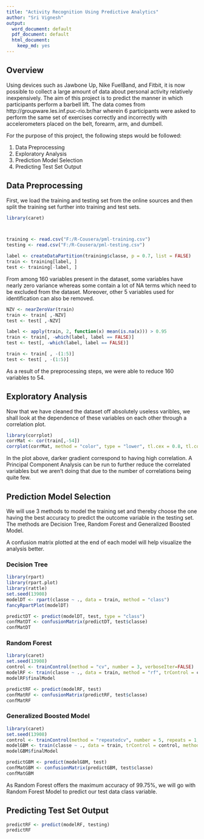 ---
title: "Activity Recognition Using Predictive Analytics"
author: "Sri Vignesh"
output:
  word_document: default
  pdf_document: default
  html_document:
    keep_md: yes
---

## Overview

Using devices such as Jawbone Up, Nike FuelBand, and Fitbit, it is now possible to collect a large amount of data about personal activity relatively inexpensively. The aim of this project is to predict the manner in which participants perform a barbell lift. The data comes from http://groupware.les.inf.puc-rio.br/har wherein 6 participants were asked to perform the same set of exercises correctly and incorrectly with accelerometers placed on the belt, forearm, arm, and dumbell.  

For the purpose of this project, the following steps would be followed:

1. Data Preprocessing
2. Exploratory Analysis
3. Prediction Model Selection
4. Predicting Test Set Output

## Data Preprocessing 

First, we load the training and testing set from the online sources and then split the training set further into training and test sets. 

```{r DataLoading, message = FALSE}

library(caret)



training <- read.csv("F:/R-Cousera/pml-training.csv")
testing <- read.csv("F:/R-Cousera/pml-testing.csv")

label <- createDataPartition(training$classe, p = 0.7, list = FALSE)
train <- training[label, ]
test <- training[-label, ]

```

From among 160 variables present in the dataset, some variables have nearly zero variance whereas some contain a lot of NA terms which need to be excluded from the dataset. Moreover, other 5 variables used for identification can also be removed. 

```{r DataCleaning}

NZV <- nearZeroVar(train)
train <- train[ ,-NZV]
test <- test[ ,-NZV]

label <- apply(train, 2, function(x) mean(is.na(x))) > 0.95
train <- train[, -which(label, label == FALSE)]
test <- test[, -which(label, label == FALSE)]

train <- train[ , -(1:5)]
test <- test[ , -(1:5)]

```

As a result of the preprocessing steps, we were able to reduce 160 variables to 54.

## Exploratory Analysis

Now that we have cleaned the dataset off absolutely useless varibles, we shall look at the dependence of these variables on each other through a correlation plot. 

```{r CorrelationPlot, fig.width=12, fig.height=8}

library(corrplot)
corrMat <- cor(train[,-54])
corrplot(corrMat, method = "color", type = "lower", tl.cex = 0.8, tl.col = rgb(0,0,0))

```

In the plot above, darker gradient correspond to having high correlation. A Principal Component Analysis can be run to further reduce the correlated variables but we aren't doing that due to the number of correlations being quite few.

## Prediction Model Selection

We will use 3 methods to model the training set and thereby choose the one having the best accuracy to predict the outcome variable in the testing set. The methods are Decision Tree, Random Forest and Generalized Boosted Model.

A confusion matrix plotted at the end of each model will help visualize the analysis better.

### Decision Tree

```{r DecisionTree, message = FALSE, warning = FALSE, fig.width=18, fig.height=10}

library(rpart)
library(rpart.plot)
library(rattle)
set.seed(13908)
modelDT <- rpart(classe ~ ., data = train, method = "class")
fancyRpartPlot(modelDT)

predictDT <- predict(modelDT, test, type = "class")
confMatDT <- confusionMatrix(predictDT, test$classe)
confMatDT

```

### Random Forest

```{r RandomForest, message = FALSE}

library(caret)
set.seed(13908)
control <- trainControl(method = "cv", number = 3, verboseIter=FALSE)
modelRF <- train(classe ~ ., data = train, method = "rf", trControl = control)
modelRF$finalModel

predictRF <- predict(modelRF, test)
confMatRF <- confusionMatrix(predictRF, test$classe)
confMatRF

```

### Generalized Boosted Model

```{r GBM, message = FALSE}

library(caret)
set.seed(13908)
control <- trainControl(method = "repeatedcv", number = 5, repeats = 1, verboseIter = FALSE)
modelGBM <- train(classe ~ ., data = train, trControl = control, method = "gbm", verbose = FALSE)
modelGBM$finalModel

predictGBM <- predict(modelGBM, test)
confMatGBM <- confusionMatrix(predictGBM, test$classe)
confMatGBM

```

As Random Forest offers the maximum accuracy of 99.75%, we will go with Random Forest Model to predict our test data class variable.

## Predicting Test Set Output

```{r TestSetPrediction, messages = FALSE}

predictRF <- predict(modelRF, testing)
predictRF

```
